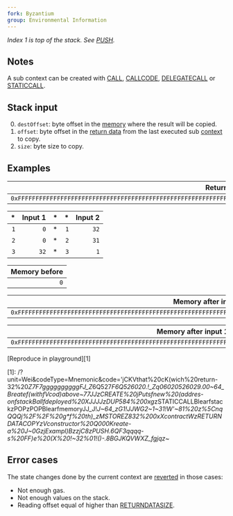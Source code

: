 ```yaml
---
fork: Byzantium
group: Environmental Information
---
```


*Index 1 is top of the stack. See [PUSH](/#60).*

## Notes

A sub context can be created with [CALL](/#F1), [CALLCODE](/#F2), [DELEGATECALL](/#F4) or [STATICCALL](/#FA).

## Stack input

0. `destOffset`: byte offset in the [memory](/about) where the result will be copied.
1. `offset`: byte offset in the [return data](/about) from the last executed sub [context](/about) to copy.
2. `size`: byte size to copy.

## Examples

| Return data |
|------------:|
| `0xFFFFFFFFFFFFFFFFFFFFFFFFFFFFFFFFFFFFFFFFFFFFFFFFFFFFFFFFFFFFFFFF` |

| * | Input 1 | * | * | Input 2 |
|--:|--------:|--:|--:|--------:|
| `1` | `0` | * | `1` | `32` |
| `2` | `0` | * | `2` | `31` |
| `3` | `32` | * | `3` | `1` |

| Memory before |
|--------------:|
| `0` |

| Memory after input 1 |
|---------------------:|
| `0xFFFFFFFFFFFFFFFFFFFFFFFFFFFFFFFFFFFFFFFFFFFFFFFFFFFFFFFFFFFFFFFF` |

| Memory after input 1 then 2 |
|----------------------------:|
| `0xFFFFFFFFFFFFFFFFFFFFFFFFFFFFFFFFFFFFFFFFFFFFFFFFFFFFFFFFFFFFFFFFFF` |

[Reproduce in playground][1]

[1]: /?unit=Wei&codeType=Mnemonic&code='jCKVthat%20cK(wich%20return-32%20*Z7F7ggggggggggFJ_Z*6Q527*F6Q526020.!_Zq06020526029.00~64_Breatef(withfVcod)above~77JJzCREATE%20jPutsfnew%20(addres-onfstackBallfdeployed%20XJJJJzDUP584%200xg*zSTATICCALLBlearfstackzPOPzPOPBlearfmemoryJJ_J!_J~64_zG1!JJWG2~1~31!W'~81%20z%5CnqQQQj%2F%2F%20g***f%20th)_zMSTOREZ832%200xXcontractWzRETURNDATACOPYzVconstructor%20Q000Kreate-a%20J~0GzjExampl)BzzjC8zPUSH.6QF3qqqq-s%20*FF)e%20(X%20!~32%01!()*-.8BGJKQVWXZ_fgjqz~_

## Error cases

The state changes done by the current context are [reverted](#FD) in those cases:
- Not enough gas.
- Not enough values on the stack.
- Reading offset equal of higher than [RETURNDATASIZE](#3D).
